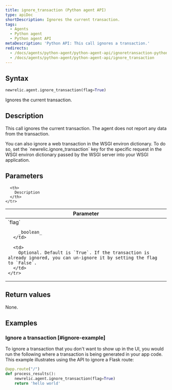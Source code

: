 ```yaml
---
title: ignore_transaction (Python agent API)
type: apiDoc
shortDescription: Ignores the current transaction.
tags:
  - Agents
  - Python agent
  - Python agent API
metaDescription: 'Python API: This call ignores a transaction.'
redirects:
  - /docs/agents/python-agent/python-agent-api/ignoretransaction-python-agent-api
  - /docs/agents/python-agent/python-agent-api/ignore_transaction
---
```


## Syntax

```py
newrelic.agent.ignore_transaction(flag=True)
```

Ignores the current transaction.

## Description

This call ignores the current transaction. The agent does not report any data from the transaction.

<Callout variant="tip">
  You can also ignore a web transaction in the WSGI environ dictionary. To do so, set the `newrelic.ignore_transaction` key for the specific request in the WSGI environ dictionary passed by the WSGI server into your WSGI application.
</Callout>

## Parameters

<table>
  <thead>
    <tr>
      <th width="25%">
        Parameter
      </th>

      <th>
        Description
      </th>
    </tr>
  </thead>

  <tbody>
    <tr>
      <td>
        `flag`

        _boolean_
      </td>

      <td>
        Optional. Default is `True`. If the transaction is already ignored, you can un-ignore it by setting the flag to `False`.
      </td>
    </tr>
  </tbody>
</table>

## Return values

None.

## Examples

### Ignore a transaction [#ignore-example]

To ignore a transaction that you don't want to show up in the UI, you would run the following where a transaction is being generated in your app code. This example illustrates using the API to ignore a Flask route:

```py
@app.route("/")
def process_results():
    newrelic.agent.ignore_transaction(flag=True)
    return 'hello world'
```

